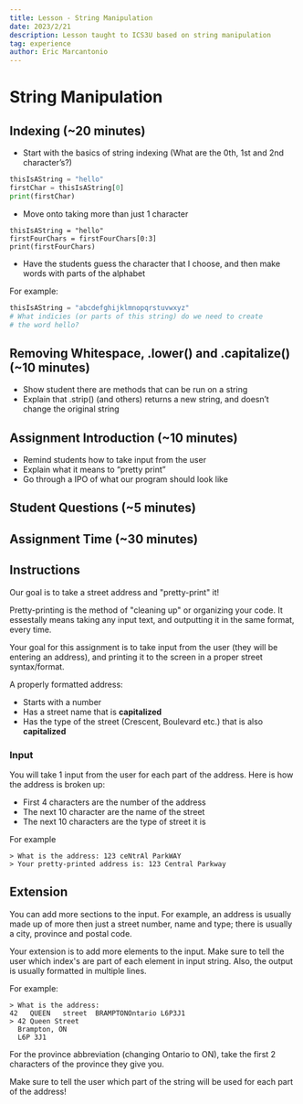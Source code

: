 ```yaml
---
title: Lesson - String Manipulation
date: 2023/2/21
description: Lesson taught to ICS3U based on string manipulation
tag: experience
author: Eric Marcantonio
---
```


# String Manipulation

## Indexing (~20 minutes)

- Start with the basics of string indexing (What are the 0th, 1st and 2nd character’s?)

```python
thisIsAString = "hello"
firstChar = thisIsAString[0]
print(firstChar)
```

- Move onto taking more than just 1 character

```python3
thisIsAString = "hello"
firstFourChars = firstFourChars[0:3]
print(firstFourChars)
```

- Have the students guess the character that I choose, and then make words with parts of the alphabet

For example:

```python
thisIsAString = "abcdefghijklmnopqrstuvwxyz"
# What indicies (or parts of this string) do we need to create
# the word hello?
```

## Removing Whitespace, .lower() and .capitalize() (~10 minutes)

- Show student there are methods that can be run on a string
- Explain that .strip() (and others) returns a new string, and doesn’t change the original string

## Assignment Introduction (~10 minutes)
- Remind students how to take input from the user
- Explain what it means to “pretty print”
- Go through a IPO of what our program should look like

## Student Questions (~5 minutes)

## Assignment Time (~30 minutes)


## Instructions  

Our goal is to take a street address and "pretty-print" it!

Pretty-printing is the method of "cleaning up" or organizing your code. It essestally means taking any input text, and outputting it in the same format, every  time.

Your goal for this assignment is to take input from the user (they will be entering an address), and printing it to the screen in a proper street syntax/format.

A properly formatted address:
- Starts with a number
- Has a street name that is **capitalized**
- Has the type of the street (Crescent, Boulevard etc.) that is also **capitalized**

### Input
You will take 1 input from the user for each part of the address. Here is how the address is broken up:

- First 4 characters are the number of the address
- The next 10 character are the name of the street
- The next 10 characters are the type of street it is


For example

```
> What is the address: 123 ceNtrAl ParkWAY
> Your pretty-printed address is: 123 Central Parkway
```

## Extension
You can add more sections to the input. For example, an address is usually made up of more then just a street number, name and type; there is usually a city, province and postal code.

Your extension is to add more elements to the input. Make sure to tell the user which index's are part of each element in input string. Also, the output is usually formatted in multiple lines.

For example:

```
> What is the address: 
42   QUEEN   street  BRAMPTONOntario L6P3J1
> 42 Queen Street
  Brampton, ON
  L6P 3J1
```
For the province abbreviation (changing Ontario to ON), take the first 2 characters of the province they give you.

Make sure to tell the user which part of the string will be used for each part of the address!
